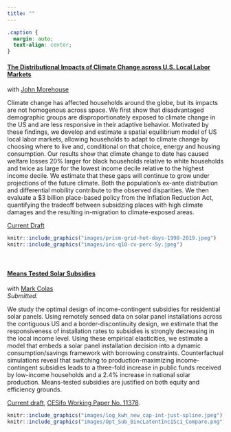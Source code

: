 ```yaml
---
title: ""
---
```


```css
.caption {
  margin: auto;
  text-align: center;
}
```


#### **[The Distributional Impacts of Climate Change across U.S. Local Labor Markets](papers/reynier-morehouse-climate-migration.pdf)**  
with [John Morehouse](https://www.johnmmorehouse.com/)  

Climate change has affected households around the globe, but its impacts are not homogenous across space. We first show that disadvantaged demographic groups are disproportionately exposed to climate change in the US and are less responsive in their adaptive behavior. Motivated by these findings, we develop and estimate a spatial equilibrium model of US local labor markets, allowing households to adapt to climate change by choosing where to live and, conditional on that choice, energy and housing consumption. Our results show that climate change to date has caused welfare losses 20\% larger for black households relative to white households and twice as large for the lowest income decile relative to the highest income decile. We estimate that these gaps will continue to grow under projections of the future climate. Both the population's ex-ante distribution and differential mobility contribute to the observed disparities. We then evaluate a \$3 billion place-based policy from the Inflation Reduction Act, quantifying the tradeoff between subsidzing places with high climate damages and the resulting in-migration to climate-exposed areas.   

[Current Draft](papers/reynier-morehouse-climate-migration.pdf)

```r
knitr::include_graphics("images/prism-grid-hot-days-1990-2019.jpeg")
knitr::include_graphics("images/inc-q10-cv-perc-5y.jpeg")
```

<br>

#### [**Means Tested Solar Subsidies**](papers/colas-reynier-income-solar.pdf)  
with [Mark Colas](https://sites.google.com/site/markyaucolas/home)  
*Submitted.*

We study the optimal design of income-contingent subsidies for residential solar panels. Using remotely sensed data on solar panel installations across the contiguous US and a border-discontinuity design, we estimate that the responsiveness of installation rates to subsidies is strongly decreasing in the local income level. Using these empirical elasticities, we estimate a model that embeds a solar panel installation decision into a dynamic consumption/savings framework with borrowing constraints. Counterfactual simulations reveal that switching to production-maximizing income-contingent subsidies leads to a three-fold increase in public funds received by low-income households and a 2.4% increase in national solar production. Means-tested subsidies are justified on both equity and efficiency grounds.

[Current draft](papers/colas-reynier-income-solar.pdf), [CESifo Working Paper No. 11378](https://www.cesifo.org/node/83083).

```r
knitr::include_graphics("images/log_kwh_new_cap-int-just-spline.jpeg")
knitr::include_graphics("images/Opt_Sub_BincLatentInc1Sc1_Compare.png")

```


<br>

